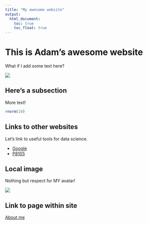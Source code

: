 ```yaml
---
title: "My awesome website"
output: 
  html_document:
    toc: true
    toc_float: true
---
```


# This is Adam's awesome website

What if I add some text here?

![](https://media.giphy.com/media/drXGoW1iudhKw/giphy.gif)

## Here's a subsection

More text!

```r
rnorm(10)
```

## Links to other websites

Let's link to useful tools for data science.

* [Google](https://google.com)
* [P8105](https://p8105.com)

## Local image

Nothing but respect for MY avatar!

![](images/avatar zuko.png)

## Link to page within site

[About me](about.html)

